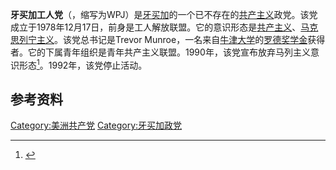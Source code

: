 {{共产党}}
'''牙买加工人党'''（{{lang-en|Workers Party of Jamaica}}，缩写为WPJ）是[[牙买加|牙买加]]的一个已不存在的[[共产主义|共产主义]]政党。该党成立于1978年12月17日，前身是工人解放联盟。它的意识形态是[[共产主义|共产主义]]、[[马克思列宁主义|马克思列宁主义]]。该党总书记是Trevor Munroe，一名来自[[牛津大学|牛津大学]]的[[罗德奖学金|罗德奖学金]]获得者。它的下属青年组织是青年共产主义联盟。1990年，该党宣布放弃马列主义意识形态<ref> {{Cite book | author = 王锡华、周志伟  | title = 危地马拉 牙买加 巴巴多斯 | publisher = 社会科学文献出版社 | date = 2011年1月1日  | ISBN = 9787509717974  | language = zh-hans }} </ref>。1992年，该党停止活动。

==参考资料==
{{reflist}}

[[Category:美洲共产党|Category:美洲共产党]]
[[Category:牙买加政党|Category:牙买加政党]]